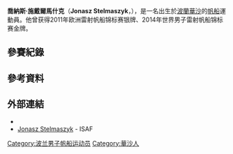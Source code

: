 {{MedalTableTop}}
{{MedalSport | 男子[[帆船|帆船]] }}
{{MedalCountry | {{POL}} }}
{{Medal|Competition|[[世界青年帆船錦標賽|世界青年錦標賽]]}}
{{MedalBronze | [[2003年世界青年單人小艇輻射型錦標賽|2003年 里瓦德爾加爾達]] | 單人小艇輻射型 }}
{{MedalBottom}}
'''喬納斯·施戴爾馬什克'''（'''Jonasz Stelmaszyk'''，{{bd|1985年|4月23日|catIdx=Stelmaszyk, Jonasz}}），是一名出生於[[波蘭|波蘭]][[華沙|華沙]]的[[帆船|帆船]]運動員。他曾获得2011年欧洲雷射帆船锦标赛银牌、2014年世界男子雷射帆船锦标赛金牌。

== 參賽紀錄 ==

== 參考資料 ==
{{Reflist}}

== 外部連結 ==
* {{Facebook|stelmaszykteam}}
* [http://www.sailing.org/biog.php?memberid=32428 Jonasz Stelmaszyk]{{Wayback|url=http://www.sailing.org/biog.php?memberid=32428 |date=20160802215821 }} - ISAF

{{DEFAULTSORT:Stelmaszyk, Jonasz}}
[[Category:波兰男子帆船运动员|Category:波兰男子帆船运动员]]
[[Category:華沙人|Category:華沙人]]